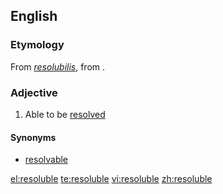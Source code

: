 {{also|résoluble}}
==English==

===Etymology===
From {{LL.}} ''[[resolubilis]]'', from {{etyl|la}} {{term|resolvo|resolvō|lang=la}}.

===Adjective===
{{en-adj}}

# Able to be [[resolved]]

====Synonyms====
* [[resolvable]]

[[el:resoluble]]
[[te:resoluble]]
[[vi:resoluble]]
[[zh:resoluble]]
